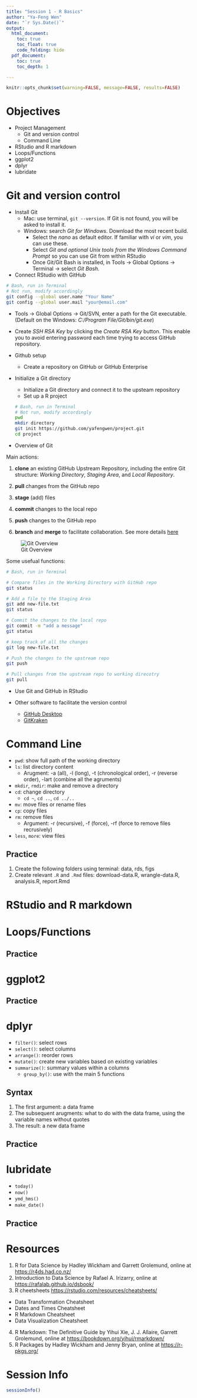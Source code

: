 ```yaml
---
title: "Session 1 - R Basics"
author: "Ya-Feng Wen"
date: "`r Sys.Date()`"
output: 
  html_document:
    toc: true
    toc_float: true
    code_folding: hide
  pdf_document:
    toc: true
    toc_depth: 1

---
```

```r
knitr::opts_chunk$set(warning=FALSE, message=FALSE, results=FALSE)
```

# Objectives
* Project Management
  + Git and version control
  + Command Line
* RStudio and R markdown
* Loops/Functions
* ggplot2
* dplyr
* lubridate

# Git and version control
* Install Git
  + Mac: use terminal, `git --version`. If Git is not found, you will be asked to install it. 
  + Windows: search *Git for Windows*. Download the most recent build. 
    - Select the *nano* as default editor. If familiar with *vi* or *vim*, you can use these. 
    - Select *Git and optional Unix tools from the Windows Command Prompt* so you can use Git from within RStudio
    - Once Git/Git Bash is installed, in Tools -> Global Options -> Terminal -> select *Git Bash*.

* Connect RStudio with GitHub 
```bash
# Bash, run in Terminal
# Not run, modify accordingly
git config --global user.name "Your Name"
git config --global user.mail "your@email.com"
```
  + Tools -> Global Options -> Git/SVN, enter a path for the Git executable. (Default on the Windows: *C:/Program File/Git/bin/git.exe*)
  + Create *SSH RSA Key* by clicking the *Create RSA Key* button. This enable you to avoid entering password each time trying to access GitHub repository.  
  
* Github setup
  + Create a repository on GitHub or GitHub Enterprise

* Initialize a Git directory
  + Initialize a Git directory and connect it to the upsteam repository
  + Set up a R project
```bash
# Bash, run in Terminal
# Not run, modify accordingly
pwd
mkdir directory
git init https://github.com/yafengwen/project.git
cd project
```
  
* Overview of Git

Main actions:

1. **clone** an existing GitHub Upstream Repository, including the entire Git structure: *Working Directory*, *Staging Area*, and *Local Repository*. 
2. **pull** changes from the GitHub repo
3. **stage** (add) files 
4. **commit** changes to the local repo
5. **push** changes to the GitHub repo

6. **branch** and **merge** to facilitate collaboration. See more details [here](https://git-scm.com/book/en/v2/Git-Branching-Basic-Branching-and-Merging)

![Git Overview](git-layout.png)

Some usefual functions:
```bash
# Bash, run in Terminal

# Compare files in the Working Directory with GitHub repo
git status 

# Add a file to the Staging Area
git add new-file.txt 
git status

# Commit the changes to the local repo
git commit -m "add a message"
git status

# keep track of all the changes
git log new-file.txt

# Push the changes to the upstream repo
git push

# Pull changes from the upstream repo to working direcotry
git pull 
```

* Use Git and GitHub in RStudio

* Other software to facilitate the version control
  + [GitHub Desktop](https://desktop.github.com/)
  + [GitKraken](https://www.gitkraken.com/)

# Command Line
* `pwd`: show full path of the working directory
* `ls`: list directory content
  + Arugment: -a (all), -l (long), -t (chronological order), -r (reverse order), -lart (combine all the agruments)
* `mkdir`, `rmdir`: make and remove a directory
* `cd`: change directory
  + `cd ~`, `cd ..`, `cd ../..`
* `mv`: move files or rename files
* `cp`: copy files
* `rm`: remove files
  + Argument: -r (recursive), -f (force), -rf (force to remove files recrusively)
* `less`, `more`: view files

## Practice
1. Create the following folders using terminal: data, rds, figs
2. Create relevant `.R` and `.Rmd` files: download-data.R, wrangle-data.R, analysis.R, report.Rmd

# RStudio and R markdown


# Loops/Functions

## Practice

# ggplot2


## Practice

# dplyr
* `filter()`: select rows
* `select()`: select columns
* `arrange()`: reorder rows
* `mutate()`: create new variables based on existing variables
* `summarize()`: summary values within a columns
  + `group_by()`: use with the main 5 functions

## Syntax
1. The first argument: a data frame
2. The subsequent arugments: what to do with the data frame, using the variable names without quotes
3. The result: a new data frame

## Practice



# lubridate
* `today()` 
* `now()`
* `ymd_hms()`
* `make_date()`

## Practice


# Resources 
1. R for Data Science by Hadley Wickham and Garrett Grolemund,  online at <https://r4ds.had.co.nz/>
2. Introduction to Data Science by Rafael A. Irizarry, online at <https://rafalab.github.io/dsbook/>
3. R cheetsheets <https://rstudio.com/resources/cheatsheets/>
  - Data Transformation Cheatsheet
  - Dates and Times Cheatsheet
  - R Markdown Cheatsheet
  - Data Visualization Cheatsheet
4. R Markdown: The Definitive Guide by Yihui Xie, J. J. Allaire, Garrett Grolemund, online at <https://bookdown.org/yihui/rmarkdown/>
5. R Packages by Hadley Wickham and Jenny Bryan, online at <https://r-pkgs.org/>


# Session Info
```r
sessionInfo()
```
